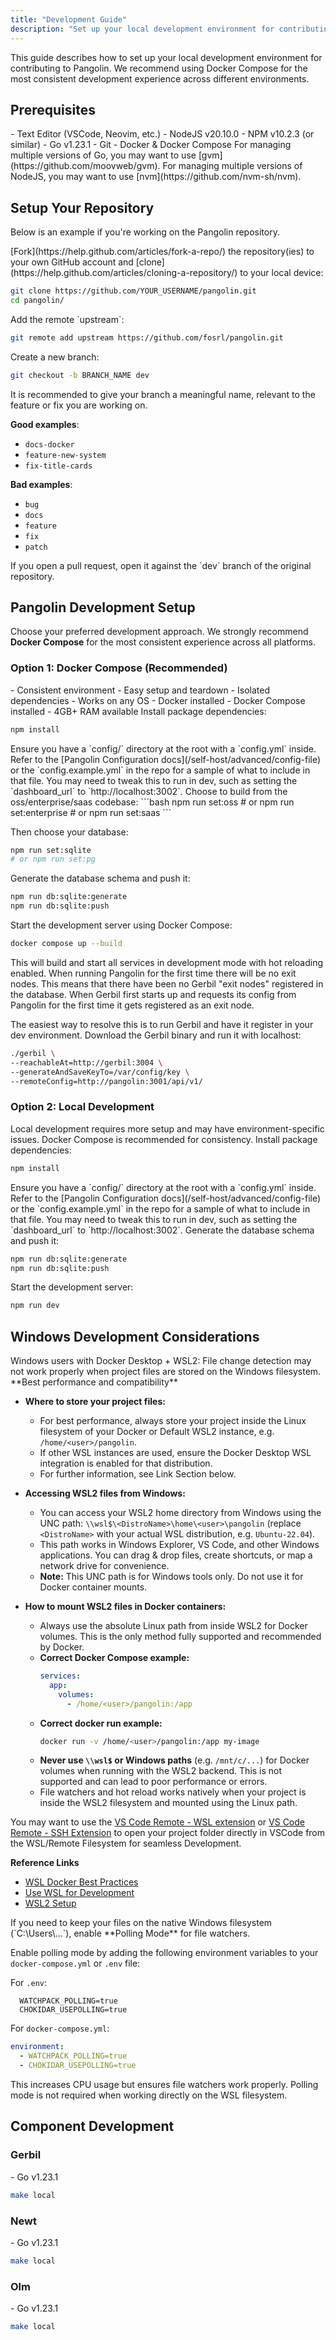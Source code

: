 ```yaml
---
title: "Development Guide"
description: "Set up your local development environment for contributing to Pangolin"
---
```


This guide describes how to set up your local development environment for contributing to Pangolin. We recommend using Docker Compose for the most consistent development experience across different environments.

## Prerequisites

<Check>
- Text Editor (VSCode, Neovim, etc.)
- NodeJS v20.10.0
- NPM v10.2.3 (or similar)
- Go v1.23.1
- Git
- Docker & Docker Compose
</Check>

<Info>
For managing multiple versions of Go, you may want to use [gvm](https://github.com/moovweb/gvm).
For managing multiple versions of NodeJS, you may want to use [nvm](https://github.com/nvm-sh/nvm).
</Info>

## Setup Your Repository

Below is an example if you're working on the Pangolin repository.

<Steps>
<Step title="Fork and clone">
  [Fork](https://help.github.com/articles/fork-a-repo/) the repository(ies) to your own GitHub account and [clone](https://help.github.com/articles/cloning-a-repository/) to your local device:

  ```bash
  git clone https://github.com/YOUR_USERNAME/pangolin.git
  cd pangolin/
  ```
</Step>

<Step title="Add upstream remote">
  Add the remote `upstream`:

  ```bash
  git remote add upstream https://github.com/fosrl/pangolin.git
  ```
</Step>

<Step title="Create feature branch">
  Create a new branch:

  ```bash
  git checkout -b BRANCH_NAME dev
  ```

  <Tip>
  It is recommended to give your branch a meaningful name, relevant to the feature or fix you are working on.
  
  **Good examples**:
  - `docs-docker`
  - `feature-new-system`
  - `fix-title-cards`
  
  **Bad examples**:
  - `bug`
  - `docs`
  - `feature`
  - `fix`
  - `patch`
  </Tip>
</Step>

<Step title="Open pull request">
  If you open a pull request, open it against the `dev` branch of the original repository.
</Step>
</Steps>

## Pangolin Development Setup

Choose your preferred development approach. We strongly recommend **Docker Compose** for the most consistent experience across all platforms.

### Option 1: Docker Compose (Recommended)

<CardGroup cols={2}>
<Card title="Advantages" icon="check">
  - Consistent environment
  - Easy setup and teardown
  - Isolated dependencies
  - Works on any OS
</Card>

<Card title="Requirements" icon="docker">
  - Docker installed
  - Docker Compose installed
  - 4GB+ RAM available
</Card>
</CardGroup>

<Steps>
<Step title="Install dependencies">
  Install package dependencies:

  ```bash
  npm install
  ```
</Step>

<Step title="Configure environment">
  Ensure you have a `config/` directory at the root with a `config.yml` inside. Refer to the [Pangolin Configuration docs](/self-host/advanced/config-file) or the `config.example.yml` in the repo for a sample of what to include in that file.

  <Warning>
  You may need to tweak this to run in dev, such as setting the `dashboard_url` to `http://localhost:3002`.
  </Warning>
</Step>

<Step title="Set your environment">
Choose to build from the oss/enterprise/saas codebase:
  ```bash
  npm run set:oss
  # or npm run set:enterprise
  # or npm run set:saas
  ```

Then choose your database:
  ```bash
  npm run set:sqlite
  # or npm run set:pg
  ```
</Step>

<Step title="Generate database schema">
  Generate the database schema and push it:

  ```bash
  npm run db:sqlite:generate
  npm run db:sqlite:push
  ```
</Step>

<Step title="Start development server">
  Start the development server using Docker Compose:

  ```bash
  docker compose up --build
  ```

  <Tip>
  This will build and start all services in development mode with hot reloading enabled.
  </Tip>
</Step>
</Steps>

<Note>
When running Pangolin for the first time there will be no exit nodes. This means that there have been no Gerbil "exit nodes" registered in the database. When Gerbil first starts up and requests its config from Pangolin for the first time it gets registered as an exit node.

The easiest way to resolve this is to run Gerbil and have it register in your dev environment. Download the Gerbil binary and run it with localhost:

```bash
./gerbil \
--reachableAt=http://gerbil:3004 \
--generateAndSaveKeyTo=/var/config/key \
--remoteConfig=http://pangolin:3001/api/v1/
```
</Note>

### Option 2: Local Development

<Warning>
Local development requires more setup and may have environment-specific issues. Docker Compose is recommended for consistency.
</Warning>

<Steps>
<Step title="Install dependencies">
  Install package dependencies:

  ```bash
  npm install
  ```
</Step>

<Step title="Configure environment">
  Ensure you have a `config/` directory at the root with a `config.yml` inside. Refer to the [Pangolin Configuration docs](/self-host/advanced/config-file) or the `config.example.yml` in the repo for a sample of what to include in that file.

  <Warning>
  You may need to tweak this to run in dev, such as setting the `dashboard_url` to `http://localhost:3002`.
  </Warning>
</Step>

<Step title="Generate database schema">
  Generate the database schema and push it:

  ```bash
  npm run db:sqlite:generate
  npm run db:sqlite:push
  ```
</Step>

<Step title="Start development server">
  Start the development server:

  ```bash
  npm run dev
  ```
</Step>
</Steps>

## Windows Development Considerations

<Warning>
Windows users with Docker Desktop + WSL2: File change detection may not work properly when project files are stored on the Windows filesystem.
</Warning>

<Tabs>
<Tab title="WSL2 Filesystem (Recommended)">
  **Best performance and compatibility**


  - **Where to store your project files:**
    - For best performance, always store your project inside the Linux filesystem of your Docker or Default WSL2 instance, e.g. `/home/<user>/pangolin`.
    - If other WSL instances are used, ensure the Docker Desktop WSL integration is enabled for that distribution.
    - For further information, see Link Section below.

  - **Accessing WSL2 files from Windows:**
    - You can access your WSL2 home directory from Windows using the UNC path: `\\wsl$\<DistroName>\home\<user>\pangolin` (replace `<DistroName>` with your actual WSL distribution, e.g. `Ubuntu-22.04`).
    - This path works in Windows Explorer, VS Code, and other Windows applications. You can drag & drop files, create shortcuts, or map a network drive for convenience.
    - **Note:** This UNC path is for Windows tools only. Do not use it for Docker container mounts.

  - **How to mount WSL2 files in Docker containers:**
    - Always use the absolute Linux path from inside WSL2 for Docker volumes. This is the only method fully supported and recommended by Docker.
    - **Correct Docker Compose example:**
      ```yaml
      services:
        app:
          volumes:
            - /home/<user>/pangolin:/app
      ```
    - **Correct docker run example:**
      ```bash
      docker run -v /home/<user>/pangolin:/app my-image
      ```
    - **Never use `\\wsl$` or Windows paths** (e.g. `/mnt/c/...`) for Docker volumes when running with the WSL2 backend. This is not supported and can lead to poor performance or errors.
    - File watchers and hot reload works natively when your project is inside the WSL2 filesystem and mounted using the Linux path.

  <Note> You may want to use the [VS Code Remote - WSL extension](https://code.visualstudio.com/docs/remote/wsl) or [VS Code Remote - SSH Extension](https://code.visualstudio.com/docs/remote/ssh) to open your project folder directly in VSCode from the WSL/Remote Filesystem for seamless Development. </Note>


  **Reference Links**
  - [WSL Docker Best Practices](https://docs.docker.com/desktop/features/wsl/best-practices/)
  - [Use WSL for Development](https://docs.docker.com/desktop/features/wsl/use-wsl/)
  - [WSL2 Setup](https://docs.docker.com/desktop/features/wsl/)
</Tab>

<Tab title="Windows Filesystem + Polling (Workaround)">
  If you need to keep your files on the native Windows filesystem (`C:\Users\...`), enable **Polling Mode** for file watchers. 

  Enable polling mode by adding the following environment variables to your `docker-compose.yml` or `.env` file:

  For `.env`:
  ```env
    WATCHPACK_POLLING=true
    CHOKIDAR_USEPOLLING=true
  ```
  
  For `docker-compose.yml`:
  ```yaml
  environment:
    - WATCHPACK_POLLING=true
    - CHOKIDAR_USEPOLLING=true
  ```

  <Note>This increases CPU usage but ensures file watchers work properly. Polling mode is not required when working directly on the WSL filesystem.</Note>
</Tab>
</Tabs>

## Component Development

### Gerbil

<Card title="Requirements">
  - Go v1.23.1
</Card>

```bash
make local
```

### Newt

<Card title="Requirements">
  - Go v1.23.1
</Card>

```bash
make local
```

### Olm

<Card title="Requirements">
  - Go v1.23.1
</Card>

```bash
make local
```
